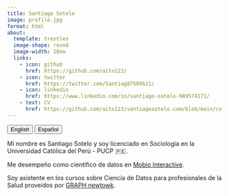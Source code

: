 ```yaml
---
title: Santiago Sotelo
image: profile.jpg
format: html
about:
  template: trestles
  image-shape: round
  image-width: 10em
  links: 
    - icon: github
      href: https://github.com/aito123/
    - icon: twitter
      href: https://twitter.com/Santiag87589621/
    - icon: linkedin
      href: https://www.linkedin.com/in/santiago-sotelo-989574171/
    - text: CV
      href: https://github.com/aito123/santiagosotelo.com/blob/main/cv.pdf
---
```


<a href="index.html"> <button type="button" class="btn btn-secondary me-md-2 btn-sm">English</button></a> <a href="index-es.html"><button type="button" class="btn btn-primary me-md-2 btn-sm">Español</button></a>

Mi nombre es Santiago Sotelo y soy licenciado en Sociología en la \nPontificia Universidad Católica del Perú - PUCP 🇵🇪.

Me desempeño como científico de datos en [Mobio Interactive](https://www.mobiointeractive.com/portfolio/items/santiago-sotelo-data-scientist).

Soy asistente en los cursos sobre Ciencia de Datos para profesionales de la Salud proveidos por [GRAPH newtowk](https://thegraphcourses.org/members/ssotelo001/).
